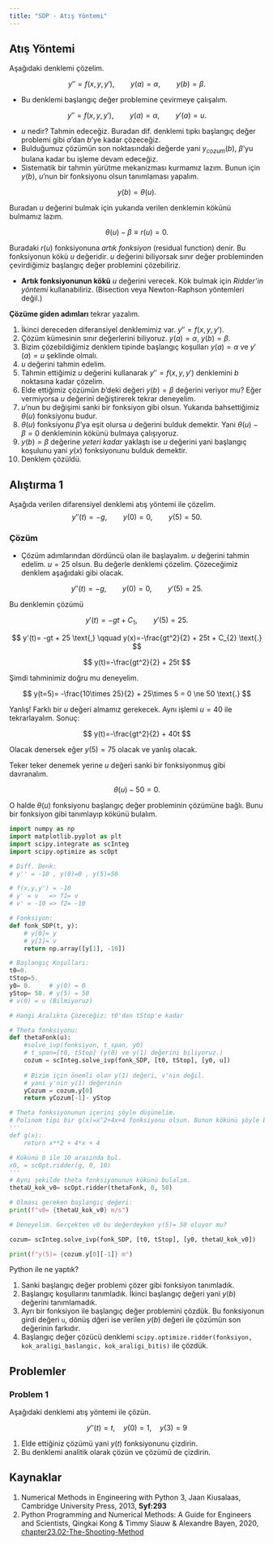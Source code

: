 ```yaml
---
title: "SDP - Atış Yöntemi"
---
```


## Atış Yöntemi

Aşağıdaki denklemi çözelim.

$$
y'' = f(x,y,y'), \qquad y(a)=\alpha, \qquad y(b)=\beta \text{.}
$$

- Bu denklemi başlangıç değer problemine çevirmeye çalışalım.

$$
y'' = f(x,y,y'), \qquad y(a)=\alpha, \qquad y'(a)=u \text{.}
$$

- $u$ nedir? Tahmin edeceğiz. Buradan dif. denklemi tıpkı başlangıç değer problemi gibi $a$'dan $b$'ye kadar çözeceğiz.
- Bulduğumuz çözümün son noktasındaki değerde yani $y_{cozum}(b)$,  $\beta$'yu bulana kadar bu işleme devam edeceğiz.
- Sistematik bir tahmin yürütme mekanizması kurmamız lazım. Bunun için $y(b)$, $u$'nun bir fonksiyonu olsun tanımlaması yapalım.

$$
y(b)= \theta(u) \text{.}
$$

Buradan $u$ değerini bulmak için yukarıda verilen denklemin kökünü bulmamız lazım.

$$
\theta(u)- \beta \equiv r(u) = 0 \text{.}
$$

Buradaki $r(u)$ fonksiyonuna *artık fonksiyon* (residual function) denir. Bu fonksiyonun kökü $u$ değeridir. $u$ değerini biliyorsak sınır değer probleminden çevirdiğimiz başlangıç değer problemini çözebiliriz.

- **Artık fonksiyonunun kökü** $u$ değerini verecek. Kök bulmak için *Ridder'in yöntemi* kullanabiliriz. (Bisection veya Newton-Raphson yöntemleri değil.)


**Çözüme giden adımları** tekrar yazalım.

1. İkinci dereceden diferansiyel denklemimiz var. $y''=f(x,y,y')$.
2. Çözüm kümesinin sınır değerlerini biliyoruz. $y(a)=\alpha$, $y(b)=\beta$.
3. Bizim çözebildiğimiz denklem tipinde başlangıç koşulları $y(a)=\alpha$ ve $y'(a)=u$ şeklinde olmalı.
4. $u$ değerini tahmin edelim.
5. Tahmin ettiğimiz $u$ değerini kullanarak $y''=f(x,y,y')$ denklemini $b$ noktasına kadar çözelim.
6. Elde ettiğimiz çözümün $b$'deki değeri $y(b)=\beta$ değerini veriyor mu? Eğer vermiyorsa $u$ değerini değiştirerek tekrar deneyelim.
7. $u$'nun bu değişimi sanki bir fonksiyon gibi olsun. Yukarıda bahsettiğimiz $\theta(u)$ fonksiyonu budur.
8. $\theta(u)$ fonksiyonu $\beta$'ya eşit olursa $u$ değerini bulduk demektir. Yani $\theta(u)- \beta = 0$ denkleminin kökünü bulmaya çalışıyoruz.
9. $y(b)=\beta$ değerine *yeteri kadar* yaklaştı ise $u$ değerini yani başlangıç koşulunu yani $y(x)$ fonksiyonunu bulduk demektir.
10. Denklem çözüldü.

## Alıştırma 1

Aşağıda verilen difarensiyel denklemi atış yöntemi ile çözelim.
$$
y''(t) = -g, \qquad y(0)=0, \qquad y(5)=50 \text{.}
$$

### Çözüm

- Çözüm adımlarından dördüncü olan ile başlayalım. $u$ değerini tahmin edelim. $u=25$ olsun. Bu değerle denklemi çözelim. Çözeceğimiz denklem aşağıdaki gibi olacak.

$$
y''(t) = -g, \qquad y(0)=0, \qquad y'(5)=25 \text{.}
$$

Bu denklemin çözümü 

$$
y'(t)= -gt + C_{1} \text{,} \qquad y'(5)=25 \text{.}
$$

$$
y'(t)= -gt + 25 \text{,} \qquad y(x)=-\frac{gt^2}{2} + 25t + C_{2} \text{.}
$$

$$
y(t)=-\frac{gt^2}{2} + 25t
$$

Şimdi tahminimiz doğru mu deneyelim. 

$$
y(t=5)= -\frac{10\times 25}{2} + 25\times 5 = 0 \ne 50 \text{.}
$$

Yanlış! Farklı bir $u$ değeri almamız gerekecek. Aynı işlemi $u=40$ ile tekrarlayalım. Sonuç:

$$
y(t)=-\frac{gt^2}{2} + 40t
$$

Olacak denersek eğer $y(5)=75$ olacak ve yanlış olacak.

Teker teker denemek yerine $u$ değeri sanki bir fonksiyonmuş gibi davranalım.

$$
\theta(u) - 50 = 0\text{.}
$$

O halde $\theta(u)$ fonksiyonu başlangıç değer probleminin çözümüne bağlı. Bunu bir fonksiyon gibi tanımlayıp kökünü bulalım.

```python
import numpy as np
import matplotlib.pyplot as plt
import scipy.integrate as scInteg
import scipy.optimize as scOpt

# Diff. Denk:
# y'' = -10 , y(0)=0 , y(5)=50

# f(x,y,y') = -10
# y' = v   => f1= v
# v' = -10 => f2= -10

# Fonksiyon:
def fonk_SDP(t, y):
    # y[0]= y
    # y[1]= v
    return np.array([y[1], -10])

# Başlangıç Koşulları:
t0=0.
tStop=5.
y0= 0.     # y(0) = 0
yStop= 50. # y(5) = 50
# v(0) = u (Bilmiyoruz)

# Hangi Aralıkta Çözeceğiz: t0'dan tStop'e kadar

# Theta fonksiyonu:
def thetaFonk(u):
    #solve_ivp(fonksiyon, t_span, y0)
    # t_span=[t0, tStop] (y(0) ve y(1) değerini biliyoruz.)
    cozum = scInteg.solve_ivp(fonk_SDP, [t0, tStop], [y0, u])
    
    # Bizim için önemli olan y(1) değeri, v'nin değil.
    # yani y'nin y(1) değerinin 
    yCozum = cozum.y[0]
    return yCozum[-1]- yStop

# Theta fonksiyonunun içerini şöyle düşünelim.
# Polinom tipi bir g(x)=x^2+4x+4 fonksiyonu olsun. Bunun kökünü şöyle bulurduk.
'''
def g(x):
    return x**2 + 4*x + 4

# Kökünü 0 ile 10 arasında bul.
x0, = scOpt.ridder(g, 0, 10)
'''
# Aynı şekilde theta fonksiyonunun kökünü bulalım.
thetaU_kok_v0= scOpt.ridder(thetaFonk, 0, 50)

# Olması gereken başlangıç değeri:
print(f"v0= {thetaU_kok_v0} m/s")

# Deneyelim. Gerçekten v0 bu değerdeyken y(5)= 50 oluyor mu?

cozum= scInteg.solve_ivp(fonk_SDP, [t0, tStop], [y0, thetaU_kok_v0])

print(f"y(5)= {cozum.y[0][-1]} m")
```

Python ile ne yaptık?

1. Sanki başlangıç değer problemi çözer gibi fonksiyon tanımladık.
2. Başlangıç koşullarını tanımladık. İkinci başlangıç değeri yani $y(b)$ değerini tanımlamadık. 
3. Ayrı bir fonksiyon ile başlangıç değer problemini çözdük. Bu fonksiyonun girdi değeri `u`, dönüş dğeri ise verilen $y(b)$ değeri ile çözümün son değerinin farkıdır.
4. Başlangıç değer çözücü denklemi `scipy.optimize.ridder(fonksiyon, kok_araligi_baslangic, kok_araligi_bitis)` ile çözdük.

## Problemler

### Problem 1

Aşağıdaki denklemi atış yöntemi ile çözün.

$$
y''(t)=t, \quad y(0)=1, \quad y(3)=9
$$

1. Elde ettiğiniz çözümü yani $y(t)$ fonksiyonunu çizdirin.
2. Bu denklemi analitik olarak çözün ve çözümü de çizdirin.

## Kaynaklar

1. Numerical Methods in Engineering with Python 3, Jaan Kiusalaas, Cambridge University Press, 2013, **Syf:293**
2. Python Programming and Numerical Methods: A Guide for Engineers and Scientists, Qingkai Kong & Timmy Siauw & Alexandre Bayen, 2020, [chapter23.02-The-Shooting-Method](https://pythonnumericalmethods.berkeley.edu/notebooks/chapter23.02-The-Shooting-Method.html)